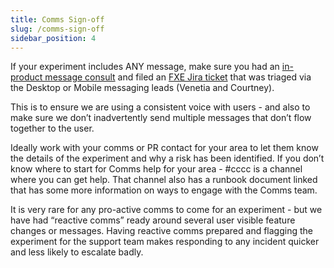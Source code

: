 ```yaml
---
title: Comms Sign-off 
slug: /comms-sign-off
sidebar_position: 4
---
```

If your experiment includes ANY message, make sure you had an [in-product message consult](https://mozilla-hub.atlassian.net/wiki/spaces/FIREFOX/pages/208308555/Message+Consult+Creation)  and filed an [FXE Jira ticket](https://mozilla-hub.atlassian.net/jira/software/c/projects/FXE/boards/543) that was triaged via the Desktop or Mobile messaging leads (Venetia and Courtney).  

This is to ensure we are using a consistent voice with users - and also to make sure we don’t inadvertently send multiple messages that don’t flow together to the user.


Ideally work with your comms or PR contact for your area to let them know the details of the experiment and why a risk has been identified.  If you don’t know where to start for Comms help for your area - #cccc is a channel where you can get help.  That channel also has a runbook document linked that has some more information on ways to engage with the Comms team.

It is very rare for any pro-active comms to come for an experiment - but we have had “reactive comms” ready around several user visible feature changes or messages.  Having reactive comms prepared and flagging the experiment for the support team makes responding to any incident quicker and less likely to escalate badly.
